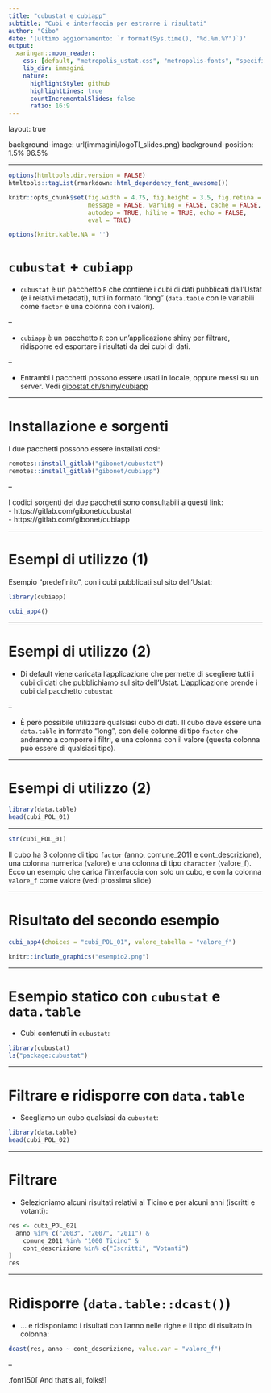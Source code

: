 ```yaml
---
title: "cubustat e cubiapp"
subtitle: "Cubi e interfaccia per estrarre i risultati"
author: "Gibo"
date: '(ultimo aggiornamento: `r format(Sys.time(), "%d.%m.%Y")`)'
output:
  xaringan::moon_reader:
    css: [default, "metropolis_ustat.css", "metropolis-fonts", "specifici.css"]
    lib_dir: immagini
    nature:
      highlightStyle: github
      highlightLines: true
      countIncrementalSlides: false
      ratio: 16:9
---
```


layout: true

background-image: url(immagini/logoTI_slides.png)
background-position: 1.5% 96.5%

---

```r
options(htmltools.dir.version = FALSE)
htmltools::tagList(rmarkdown::html_dependency_font_awesome())

knitr::opts_chunk$set(fig.width = 4.75, fig.height = 3.5, fig.retina = 3,
                      message = FALSE, warning = FALSE, cache = FALSE,
                      autodep = TRUE, hiline = TRUE, echo = FALSE, 
                      eval = TRUE)

options(knitr.kable.NA = '')
```


# `cubustat` + `cubiapp` 

- `cubustat` è un pacchetto `R` che contiene i cubi di dati pubblicati dall'Ustat (e i relativi metadati), tutti in formato "long" (`data.table` con le variabili come `factor` e una colonna con i valori).  

--


- `cubiapp` è un pacchetto `R` con un'applicazione shiny per filtrare, ridisporre ed esportare i risultati da dei cubi di dati.

--

- Entrambi i pacchetti possono essere usati in locale, oppure messi su un server. Vedi [gibostat.ch/shiny/cubiapp](https://www.gibostat.ch/shiny/cubiapp)

---


# Installazione e sorgenti

I due pacchetti possono essere installati così:

```r
remotes::install_gitlab("gibonet/cubustat")
remotes::install_gitlab("gibonet/cubiapp")
```

--

I codici sorgenti dei due pacchetti sono consultabili a questi link:  
- https://gitlab.com/gibonet/cubustat  
- https://gitlab.com/gibonet/cubiapp  


---


# Esempi di utilizzo (1)

Esempio "predefinito", con i cubi pubblicati sul sito dell'Ustat: 
```r
library(cubiapp)

cubi_app4()
```

---

# Esempi di utilizzo (2)

- Di default viene caricata l'applicazione che permette di scegliere tutti i cubi di dati che pubblichiamo sul sito dell'Ustat. L'applicazione prende i cubi dal pacchetto `cubustat`  

--

- È però possibile utilizzare qualsiasi cubo di dati. Il cubo deve essere una `data.table` in formato "long", con delle colonne di tipo `factor` che andranno a comporre i filtri, e una colonna con il valore (questa colonna può essere di qualsiasi tipo).


---

# Esempi di utilizzo (2)

```r
library(data.table)
head(cubi_POL_01)
```

---

```r
str(cubi_POL_01)
```

Il cubo ha 3 colonne di tipo `factor` (anno, comune_2011 e cont_descrizione), una colonna numerica (valore) e una colonna di tipo `character` (valore_f). Ecco un esempio che carica l'interfaccia con solo un cubo, e con la colonna `valore_f` come valore (vedi prossima slide) 

---

# Risultato del secondo esempio

```r
cubi_app4(choices = "cubi_POL_01", valore_tabella = "valore_f")
```

```r
knitr::include_graphics("esempio2.png")
```

---


# Esempio statico con `cubustat` e `data.table`

- Cubi contenuti in `cubustat`:
```r
library(cubustat)
ls("package:cubustat")
```

---

# Filtrare e ridisporre con `data.table`

- Scegliamo un cubo qualsiasi da `cubustat`:

```r
library(data.table)
head(cubi_POL_02)
```


---

# Filtrare

- Selezioniamo alcuni risultati relativi al Ticino e per alcuni anni (iscritti e votanti):
```r
res <- cubi_POL_02[
  anno %in% c("2003", "2007", "2011") &
    comune_2011 %in% "1000 Ticino" &
    cont_descrizione %in% c("Iscritti", "Votanti")
]
res
```

---

# Ridisporre (`data.table::dcast()`)

- ... e ridisponiamo i risultati con l'anno nelle righe e il tipo di risultato in colonna:

```r
dcast(res, anno ~ cont_descrizione, value.var = "valore_f")
```

--

.font150[
And that's all, folks!
]
